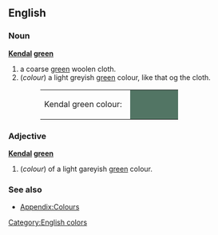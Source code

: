 ==English==

===Noun===
'''[[Kendal]] [[green]]'''
#a coarse [[green]] woolen cloth.
#(''colour'') a light greyish [[green]] colour, like that og the cloth.
#:<table><tr><td>Kendal green colour: &nbsp;</td><td bgcolor="#527564" width="80">&nbsp; </td></tr></table>

===Adjective===
'''[[Kendal]] [[green]]'''
#(''colour'') of a light gareyish [[green]] colour.

===See also===
*[[Wiktionary_Appendix:Colours|Appendix:Colours]]

[[Category:English colors]]